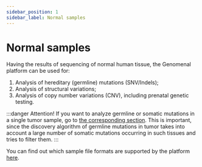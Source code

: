 ```yaml
---
sidebar_position: 1
sidebar_label: Normal samples
---
```


# Normal samples


<NormalSampleDef />

Having the results of sequencing of normal human tissue, the Genomenal platform can be used for:
1. Analysis of hereditary (germline) mutations (SNV/Indels);
2. Analysis of structural variations;
3. Analysis of copy number variations (CNV), including prenatal genetic testing.


<SectionDef sample_type="normal sample(s)" />

:::danger Attention!
If you want to analyze germline or somatic mutations in a single tumor sample, go to [the corresponding section](/uploading-samples/tumor-normal/TN-sample).
This is important, since the discovery algorithm of germline mutations in tumor takes into account a large number of somatic mutations occurring in such tissues and tries to filter them.
:::

You can find out which sample file formats are supported by the platform [here](/data-for-analysis).


<TipForCNV />
